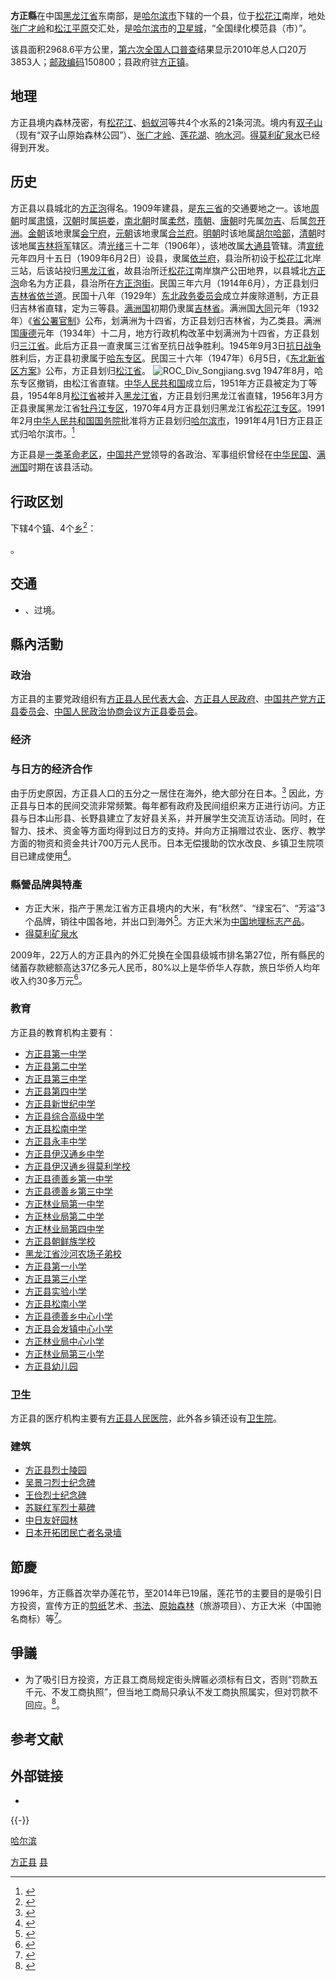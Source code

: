 {{Infobox China County
| county = 方正县
| usedname = 
| nameorigin = 
| Photo = 
| Photoname = 
| map =file:ChinaHarbinFangzheng.png
| map size = 
| Belong = [[黑龙江省|黑龙江省]][[哈尔滨市|哈尔滨市]]
| Types = [[县|县]]
| admincode =  230124 
| founded = 
| seat = 方正镇
| leader_title      = 县委书记
| leader_name       = [[郑伟|郑伟]]
| officerTitle = 
| officer = 
| officerTitle2 = 
| officer2 = 
| division = 8
| town = 4
| township = 4
| subdistrict = 
| dialect           =
| post code = 150800
| phone code = 0451
| coordinate = 
| area_total = 2968.6
| area land = 
| area water = 
| census yr = 
| pop = 20万3853人
| density =  
| GDP = 
| GDP_as_of = 
| GDPPC = 
| carlicense = 黑A
| web = http://www.hrbfz.gov.cn
| web_title = 方正县政府网
}}
'''方正縣'''在中国[[黑龙江省|黑龙江省]]东南部，是[[哈尔滨市|哈尔滨市]]下辖的一个县，位于[[松花江|松花江]]南岸，地处[[张广才岭|张广才岭]]和[[松江平原|松江平原]]交汇处，是[[哈尔滨市|哈尔滨市]]的[[衛星城市|卫星城]]，“全国绿化模范县（市）”。

该县面积2968.6平方公里，[[中华人民共和国第六次全国人口普查|第六次全国人口普查]]结果显示2010年总人口20万3853人；[[邮政编码|邮政编码]]150800；县政府驻[[方正镇|方正镇]]。

==地理==
方正县境内森林茂密，有[[松花江|松花江]]、[[蚂蚁河|蚂蚁河]]等共4个水系的21条河流。境内有[[双子山|双子山]]（现有“双子山原始森林公园”）、[[张广才岭|张广才岭]]、[[莲花湖|莲花湖]]、[[响水河|响水河]]。[[得莫利矿泉水|得莫利矿泉水]]已经得到开发。

== 历史 ==
方正县以县城北的[[方正泡|方正泡]]得名。1909年建县，是[[东三省|东三省]]的交通要地之一。该地[[周朝|周朝]]时属[[肃慎|肃慎]]，[[汉朝|汉朝]]时属[[挹娄|挹娄]]，[[南北朝|南北朝]]时属[[柔然|柔然]]，[[隋朝|隋朝]]、[[唐朝|唐朝]]时先属[[勿吉|勿吉]]、后属[[忽开洲|忽开洲]]。[[金朝|金朝]]该地隶属[[会宁府|会宁府]]，[[元朝|元朝]]该地隶属[[合兰府|合兰府]]。[[明朝|明朝]]时该地属[[胡尔哈部|胡尔哈部]]，[[清朝|清朝]]时该地属[[吉林将军|吉林将军]]辖区。清[[光绪|光绪]]三十二年（1906年），该地改属[[大通县|大通县]]管辖。清[[宣统|宣统]]元年四月十五日（1909年6月2日）设县，隶属[[依兰府|依兰府]]，县治所初设于[[松花江|松花江]]北岸三站，后该站投归[[黑龍江省_(清)|黑龙江省]]，故县治所迁[[松花江|松花江]]南岸旗产公田地界，以县城北[[方正泡|方正泡]]命名为方正县，县治所在[[方正泡街|方正泡街]]。民国三年六月（1914年6月），方正县划归[[吉林省_(中華民國)|吉林省]][[依兰道|依兰道]]。民国十八年（1929年）[[东北政务委员会|东北政务委员会]]成立并废除道制，方正县归吉林省直辖，定为三等县。[[满洲国|满洲国]]初期仍隶属[[吉林省_(滿洲國)|吉林省]]。满洲国[[大同_(满洲国)|大同]]元年（1932年）《[[省公署官制|省公署官制]]》公布，划满洲为十四省，方正县划归吉林省，为乙类县。满洲国[[康德_(满洲国)|康德]]元年（1934年）十二月，地方行政机构改革中划满洲为十四省，方正县划归[[三江省|三江省]]。此后方正县一直隶属三江省至抗日战争胜利。1945年9月3日[[中国抗日战争|抗日战争]]胜利后，方正县初隶属于[[哈东专区|哈东专区]]。民国三十六年（1947年）6月5日，《[[东北新省区方案|东北新省区方案]]》公布，方正县划归[[松江省_(中華民國)|松江省]]。
[[File:ROC_Div_Songjiang.svg|thumb]]
1947年8月，哈东专区撤销，由松江省直辖。[[中华人民共和国|中华人民共和国]]成立后，1951年方正县被定为丁等县，1954年8月[[松江省_(中华人民共和国)|松江省]]被并入[[黑龙江省|黑龙江省]]，方正县划归黑龙江省直辖，1956年3月方正县隶属黑龙江省[[牡丹江专区|牡丹江专区]]，1970年4月方正县划归黑龙江省[[松花江专区|松花江专区]]。1991年2月[[中华人民共和国国务院|中华人民共和国国务院]]批准将方正县划归[[哈尔滨市|哈尔滨市]]，1991年4月1日方正县正式归哈尔滨市。<ref>{{Cite web|title=方正县|url=http://www.xzqh.org/quhua/23hlj/0124fz.htm|accessdate=2019-11-13|work=行政区划网|archive-date=2016-03-09|archive-url=https://web.archive.org/web/20160309122022/http://www.xzqh.org/quhua/23hlj/0124fz.htm|dead-url=no}}</ref>

方正县是[[革命老区|一类革命老区]]，[[中国共产党|中国共产党]]领导的各政治、军事组织曾经在[[中华民国|中华民国]]、[[满洲国|满洲国]]时期在该县活动。

== 行政区划 ==
{{PAGENAMEBASE}}下辖4个[[行政建制镇|镇]]、4个[[乡_(中华人民共和国)|乡]]<ref>{{PRC admin/ref sgc|23/01/24}}</ref>：

{{PRC admin/children|23/01/24}}。

== 交通 ==
* {{中国国道名|221}}、{{中国国道名|229}}过境。

==縣內活動==
=== 政治 ===
方正县的主要党政组织有[[方正县人民代表大会|方正县人民代表大会]]、[[方正县人民政府|方正县人民政府]]、[[中国共产党方正县委员会|中国共产党方正县委员会]]、[[中国人民政治协商会议方正县委员会|中国人民政治协商会议方正县委员会]]。
=== 经济 ===
===与日方的经济合作===
由于历史原因，方正县人口的五分之一居住在海外，绝大部分在日本。<ref>{{cite web|url=https://cn.nytimes.com/china/20180516/china-japan-history-manchuria-war-orphans/|title=在中国东北，5千日本人的墓园牵动历史的新仇旧恨|publisher=纽约时报中文网 来源：纽约时报中文网|date=2020-08-31|access-date=2020-09-01|archive-date=2020-11-24|archive-url=https://web.archive.org/web/20201124013141/https://cn.nytimes.com/china/20180516/china-japan-history-manchuria-war-orphans/|dead-url=no}}</ref> 因此，方正县与日本的民间交流非常频繁。每年都有政府及民间组织来方正进行访问。方正县与日本山形县、长野县建立了友好县关系，并开展学生交流互访活动。同时，在智力、技术、资金等方面均得到过日方的支持。并向方正捐赠过农业、医疗、教学方面的物资和资金共计700万元人民币。日本无偿援助的饮水改良、乡镇卫生院项目已建成使用<ref>{{cite web|url=http://roll.sohu.com/20110802/n315179905.shtml|title=黑龙莲花为媒侨乡喜迎八方宾朋|publisher=搜狐资讯 来源：黑龙江新闻网|date=2011-08-02|access-date=2011-08-08|archive-date=2019-06-09|archive-url=https://web.archive.org/web/20190609191209/http://roll.sohu.com/20110802/n315179905.shtml|dead-url=no}}</ref>。

===縣營品牌與特產===
*方正大米，指产于黑龙江省方正县境内的大米，有“秋然”、“绿宝石”、“芳溢”3个品牌，销往中国各地，并出口到海外<ref>{{cite web|url=http://news.sina.com.cn/c/2010-08-23/050418006735s.shtml|title=“方正大米”：全力打造中国名牌产品|publisher=新浪网-新闻中心 来源：哈尔滨日报|date=2010-08-23|access-date=2011-08-08|archive-date=2019-06-07|archive-url=https://web.archive.org/web/20190607032449/http://news.sina.com.cn/c/2010-08-23/050418006735s.shtml|dead-url=no}}</ref>。方正大米为[[中国地理标志产品|中国地理标志产品]]。
*[[得莫利矿泉水|得莫利矿泉水]]

2009年，22万人的方正县內的外汇兑换在全国县级城市排名第27位，所有縣民的储蓄存款總额高达37亿多元人民币，80%以上是华侨华人存款，旅日华侨人均年收入约30多万元<ref>{{cite web|url=http://news.shangdu.com/201/20110804/11_393174_2.shtml|title=黑龙江方正县日本滿蒙开拓团碑被砸 当地警察严密封锁|publisher=商都网-新闻中心 来源：南方都市报|date=2011-08-04|dead-url=yes|archiveurl=https://web.archive.org/web/20150402151217/http://news.shangdu.com/201/20110804/11_393174_2.shtml|archivedate=2015-04-02}}</ref>。
===教育===
方正县的教育机构主要有：
*[[方正县第一中学|方正县第一中学]]
*[[方正县第二中学|方正县第二中学]]
*[[方正县第三中学|方正县第三中学]]
*[[方正县第四中学|方正县第四中学]]
*[[方正县新世纪中学|方正县新世纪中学]]
*[[方正县综合高级中学|方正县综合高级中学]]
*[[方正县松南中学|方正县松南中学]]
*[[方正县永丰中学|方正县永丰中学]]
*[[方正县伊汉通乡中学|方正县伊汉通乡中学]]
*[[方正县伊汉通乡得莫利学校|方正县伊汉通乡得莫利学校]]
*[[方正县德善乡第一中学|方正县德善乡第一中学]]
*[[方正县德善乡第三中学|方正县德善乡第三中学]]
*[[方正林业局第一中学|方正林业局第一中学]]
*[[方正林业局第二中学|方正林业局第二中学]]
*[[方正林业局第四中学|方正林业局第四中学]]
*[[方正县朝鲜族学校|方正县朝鲜族学校]]
*[[黑龙江省沙河农场子弟校|黑龙江省沙河农场子弟校]]
*[[方正县第一小学|方正县第一小学]]
*[[方正县第三小学|方正县第三小学]]
*[[方正县实验小学|方正县实验小学]]
*[[方正县松南小学|方正县松南小学]]
*[[方正县德善乡中心小学|方正县德善乡中心小学]]
*[[方正县会发镇中心小学|方正县会发镇中心小学]]
*[[方正林业局中心小学|方正林业局中心小学]]
*[[方正林业局第三小学|方正林业局第三小学]]
*[[方正县幼儿园|方正县幼儿园]]

===卫生===
方正县的医疗机构主要有[[方正县人民医院|方正县人民医院]]，此外各乡镇还设有[[卫生院|卫生院]]。

===建筑===
*[[方正县烈士陵园|方正县烈士陵园]]
*[[吴景刁烈士纪念碑|吴景刁烈士纪念碑]]
*[[王俭烈士纪念碑|王俭烈士纪念碑]]
*[[苏联红军烈士墓碑_(方正县)|苏联红军烈士墓碑]]
*[[中日友好园林|中日友好园林]]
*[[日本开拓团民亡者名录墙|日本开拓团民亡者名录墙]]

==節慶==
1996年，方正縣首次举办莲花节，至2014年已19届，莲花节的主要目的是吸引日方投资，宣传方正的[[剪纸|剪纸]]艺术、[[书法|书法]]、[[原始森林|原始森林]]（旅游项目）、方正大米（中国驰名商标）等<ref>{{cite web|url=http://roll.sohu.com/20110729/n314871002.shtml|title=第十六届方正莲花节隆重开幕|publisher=搜狐资讯 来源：黑龙江新闻网-黑龙江日报|date=2011-07-29|access-date=2011-08-08|archive-date=2019-06-05|archive-url=https://web.archive.org/web/20190605193407/http://roll.sohu.com/20110729/n314871002.shtml|dead-url=no}}</ref>。

==爭議==
*为了吸引日方投资，方正县工商局规定街头牌匾必须标有日文，否则“罚款五千元、不发工商执照”，但当地工商局只承认不发工商执照属实，但对罚款不回应。<ref>{{cite web|url=http://news.sina.com.cn/c/2011-08-03/094022925824.shtml|title=黑龙江方正县规定街头牌匾必须标日文遭质疑|publisher=新浪网-新闻中心 来源：南方日报|date=2011-08-03|access-date=2011-08-04|archive-date=2019-06-08|archive-url=https://web.archive.org/web/20190608124854/http://news.sina.com.cn/c/2011-08-03/094022925824.shtml|dead-url=no}}</ref>。

== 参考文献 ==
{{reflist}}

== 外部链接 ==
* {{Official website|http://www.hrbfz.gov.cn/|name=方正县人民政府}}

{{-}}
{{方正县行政区划}}
{{哈尔滨市行政区划}}
{{黑龙江行政区划}}

[[Category:方正县|]]
[[Category:哈尔滨区县市|县]]
[[category:黑龙江省县份|哈尔滨]]